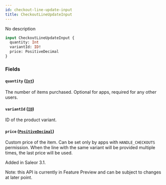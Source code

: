 ```yaml
---
id: checkout-line-update-input
title: CheckoutLineUpdateInput
---
```



No description

```graphql
input CheckoutLineUpdateInput {
  quantity: Int
  variantId: ID!
  price: PositiveDecimal
}
```


### Fields

#### `quantity` ([`Int`](../../../developer/api-reference/scalars/int))

The number of items purchased. Optional for apps, required for any other users.


#### `variantId` ([`ID`](../../../developer/api-reference/scalars/id))

ID of the product variant.


#### `price` ([`PositiveDecimal`](../../../developer/api-reference/scalars/positive-decimal))

Custom price of the item. Can be set only by apps with `HANDLE_CHECKOUTS` permission. When the line with the same variant will be provided multiple times, the last price will be used.

Added in Saleor 3.1.

Note: this API is currently in Feature Preview and can be subject to changes at later point.




